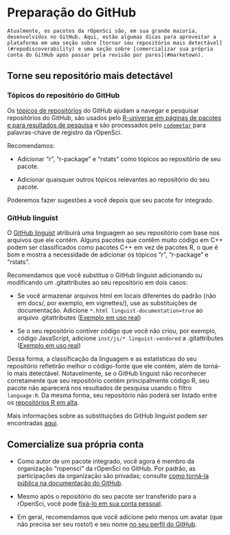 
# Preparação do GitHub {#grooming}

```block
Atualmente, os pacotes da rOpenSci são, em sua grande maioria, desenvolvidos no GitHub. Aqui, estão algumas dicas para aproveitar a plataforma em uma seção sobre [tornar seu repositório mais detectável](#repodiscoverability) e uma seção sobre [comercializar sua própria conta do GitHub após passar pela revisão por pares](#marketown).

```

## Torne seu repositório mais detectável {#repodiscoverability}

### Tópicos do repositório do GitHub {#git-hub-repo-topics}

Os [tópicos de repositórios](https://blog.github.com/2017-01-31-introducing-topics/) do GitHub ajudam a navegar e pesquisar repositórios do GitHub, são usados pelo [R-universe em páginas de pacotes e para resultados de pesquisa](https://github.com/r-universe-org/help#how-to-add-keyword-labels-to-an-r-package) e são processados pelo [`codemetar`](https://github.com/ropensci/codemetar) para palavras-chave de registro da rOpenSci.

Recomendamos:

- Adicionar "r", "r-package" e "rstats" como tópicos ao repositório de seu pacote.

- Adicionar quaisquer outros tópicos relevantes ao repositório do seu pacote.

Poderemos fazer sugestões a você depois que seu pacote for integrado.

### GitHub linguist {#git-hub-linguist}

O [GitHub linguist](https://github.com/github/linguist) atribuirá uma linguagem ao seu repositório com base nos arquivos que ele contém. Alguns pacotes que contêm muito código em C++ podem ser classificados como pacotes C++ em vez de pacotes R, o que é bom e mostra a necessidade de adicionar os tópicos "r", "r-package" e "rstats".

Recomendamos que você substitua o GitHub linguist adicionando ou modificando um .gitattributes ao seu repositório em dois casos:

- Se você armazenar arquivos html em locais diferentes do padrão (não em docs/, por exemplo, em vignettes/), use as substituições de documentação. Adicione `*.html linguist-documentation=true` ao arquivo .gitattributes ([Exemplo em uso real](https://github.com/ropensci/ecoengine/blob/56b64d8d29dfae430a776d1dd440b240452eb1bf/.gitattributes#L5))

- Se o seu repositório contiver código que você não criou, por exemplo, código JavaScript, adicione `inst/js/* linguist-vendored` a .gitattributes ([Exemplo em uso real](https://github.com/ropensci/wellknown/blob/4435eb620eeae346d2cab7d62276c29dee29a898/.gitattributes#L1))

Dessa forma, a classificação da linguagem e as estatísticas do seu repositório refletirão melhor o código-fonte que ele contém, além de torná-lo mais detectável. Notavelmente, se o GitHub linguist não reconhecer corretamente que seu repositório contém principalmente código R, seu pacote não aparecerá nos resultados de pesquisa usando o filtro `language:R`. Da mesma forma, seu repositório não poderá ser listado entre os [repositórios R em alta](https://github.com/trending/r).

Mais informações sobre as substituições do GitHub linguist podem ser encontradas [aqui](https://github.com/github/linguist#overrides).

## Comercialize sua própria conta {#marketown}

- Como autor de um pacote integrado, você agora é membro da organização "ropensci" da rOpenSci no GitHub. Por padrão, as participações da organização são privadas; consulte [como torná-la pública na documentação do GitHub](https://help.github.com/articles/publicizing-or-hiding-organization-membership/).

- Mesmo após o repositório do seu pacote ser transferido para a rOpenSci, você pode [fixá-lo em sua conta pessoal](https://help.github.com/articles/pinning-repositories-to-your-profile/).

- Em geral, recomendamos que você adicione pelo menos um avatar (que não precisa ser seu rosto!) e seu nome [no seu perfil do GitHub](https://help.github.com/articles/customizing-your-profile/).


